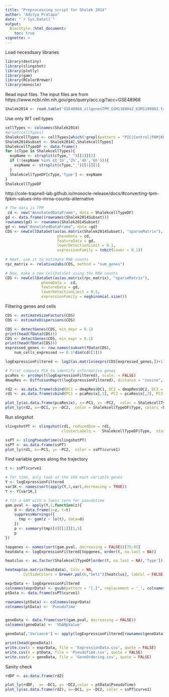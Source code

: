 ```yaml
---
title: "Preprocessing script for Shalek 2014"
author: "Aditya Pratapa"
date: "`r Sys.Date()`"
output: 
  BiocStyle::html_document:
    toc: true
vignette: >
---
```

Load necesdsary libraries
```r
library(destiny)
library(slingshot)
library(plotly)
library(gam)
library(RColorBrewer)
library(monocle)
```
Read input files. The input files are from https://www.ncbi.nlm.nih.gov/geo/query/acc.cgi?acc=GSE48968
```r
Shalek2014 <- read.table('GSE48968_allgenesTPM_GSM1189042_GSM1190902.txt', sep = '\t', header = T, row.names = 1)
```

Use only WT cell types
```r
cellTypes <- colnames(Shalek2014)
#print(cellTypes)
ShalekcellTypes <- cellTypes[which(!grepl(pattern = "PIC|Control|PAM|KO|IFNB|Chip|Unstimulated|Replicate" , cellTypes))]
Shalek2014Subset <- Shalek2014[,ShalekcellTypes]
ShalekcellTypeDF <- data.frame()
for (cType in ShalekcellTypes){
  expName <- strsplit(cType,"_")[[1]][2]
  if (!(expName %in% c('1h','2h','4h','6h'))){
    expName <- strsplit(cType,"_")[[1]][1]
  }
  ShalekcellTypeDF[cType,'Type'] <- expName
}
ShalekcellTypeDF
```
http://cole-trapnell-lab.github.io/monocle-release/docs/#converting-tpm-fpkm-values-into-mrna-counts-alternative
```r
# The data is TPM
 cd <- new("AnnotatedDataFrame", data = ShalekcellTypeDF)
gd <- data.frame((rownames(Shalek2014Subset)))
rownames(gd) <- rownames(Shalek2014Subset)
gd <- new("AnnotatedDataFrame", data =gd)
CDS <- newCellDataSet(as(as.matrix(Shalek2014Subset), "sparseMatrix"),
                       phenoData = cd,
                       featureData = gd,
                       lowerDetectionLimit = 0.1,
                       expressionFamily = tobit(Lower = 0.1))
  
# Next, use it to estimate RNA counts
rpc_matrix <- relative2abs(CDS, method = "num_genes")

# Now, make a new CellDataSet using the RNA counts
CDS <- newCellDataSet(as(as.matrix(rpc_matrix), "sparseMatrix"),
                phenoData =  cd,
                featureData = gd,
                lowerDetectionLimit = 0.5,
                expressionFamily = negbinomial.size())
```
Filtering genes and cells

```r
CDS <- estimateSizeFactors(CDS)
CDS <- estimateDispersions(CDS)

CDS <- detectGenes(CDS, min_expr = 0.1)
print(head(fData(CDS)))
CDS <- detectGenes(CDS, min_expr = 0.1)
print(head(fData(CDS)))
expressed_genes <- row.names(subset(fData(CDS),
    num_cells_expressed >= 0.1*dim(cd)[1]))
```


```r
logExpressionFiltered <- log2(as.matrix(exprs(CDS[expressed_genes,])+1))

# First compute PCA to identify informative genes
pcaRes <- prcomp(t(logExpressionFiltered), scale. = FALSE)
dmapRes <- DiffusionMap(t(logExpressionFiltered), distance = "cosine", sigma = .25, k = 100)
```

```r
rd2 <- as.data.frame(cbind(DC1 = dmapRes$DC1, DC2 = dmapRes$DC2, DC3 = dmapRes$DC3))
rd1 <- as.data.frame(cbind(PC1 = pcaRes$x[,1], PC2 = pcaRes$x[,2], PC3 = pcaRes$x[,3]))

plot_ly(as.data.frame(pcaRes$x), x=~PC1, y= ~PC2,  color = ShalekcellTypeDF$Type, colors = brewer.pal(6,"Set1"))
plot_ly(rd2, x=~DC1, y= ~DC2,  color = ShalekcellTypeDF$Type, colors =brewer.pal(6,"Set1"))

```

Run slingshot
```r
slingshotPT <- slingshot(rd1, reducedDim = rd1, 
                         clusterLabels =   ShalekcellTypeDF$Type,  start.clus = '1h', end.clus = '6h')
```

```r
ssPT <- slingPseudotime(slingshotPT)
ssPT <- as.data.frame(ssPT)
plot_ly(rd1, x=~PC1, y= ~PC2,  color = ssPT$curve1)

```

Find variable genes along the trajectory
```r
t <- ssPT$curve1

# for time, only look at the 100 most variable genes
Y <- logExpressionFiltered
var1K <- names(sort(apply(Y,1,var),decreasing = TRUE))
Y <- Y[var1K,]

# fit a GAM with a loess term for pseudotime
gam.pval <- apply(Y,1,function(z){
    d <- data.frame(z=z, t=t)
    suppressWarnings({
      tmp <- gam(z ~ lo(t), data=d)
    })
    p <- summary(tmp)[4][[1]][1,5]
    p
})
```


```r
topgenes <- names(sort(gam.pval, decreasing = FALSE))[75:95]
heatdata <- logExpressionFiltered[topgenes, order(t, na.last = NA)]

heatclus <- as.factor(ShalekcellTypeDF[order(t, na.last = NA),'Type'])

heatmap(as.matrix(heatdata), Colv = NA,
        ColSideColors = brewer.pal(6,"Set1")[heatclus], labCol = FALSE)
```

```r

exprData <- logExpressionFiltered
colnames(exprData) <- gsub(pattern = "[.]", replacement = '_', colnames(exprData))
ptData <- data.frame(ssPT$curve1)

rownames(ptData) <- colnames(exprData)
colnames(ptData) <- 'PseudoTime'


geneData <- data.frame(sort(gam.pval, decreasing = FALSE))
colnames(geneData) <- 'VGAMpValue'

geneData[,'Variance'] <- apply(logExpressionFiltered[rownames(geneData),],1,var)

print(head(geneData))
write.csv(x = exprData, file = 'ExpressionData.csv', quote = FALSE)
write.csv(x = ptData, file = 'PseudoTime.csv', quote = FALSE)
write.csv(x = geneData, file = 'GeneOrdering.csv', quote = FALSE)

```

Sanity check
```r
rdDF <- as.data.frame(rd2)

plot_ly(rdDF,  x= ~DC1, y= ~DC2,color = ptData$PseudoTime)
plot_ly(as.data.frame(rd2), x=~DC1, y= ~DC2, color = ssPT$curve1) 

```
